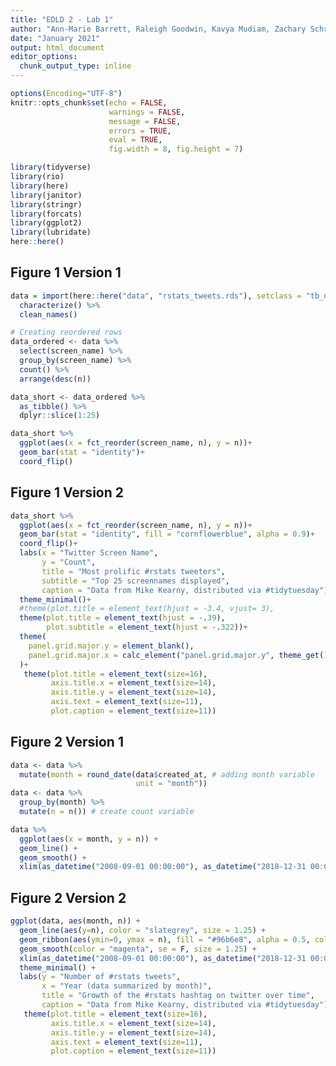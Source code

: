 ```yaml
---
title: "EDLD 2 - Lab 1"
author: "Ann-Marie Barrett, Raleigh Goodwin, Kavya Mudiam, Zachary Schroeder,  Vinita Vader"
date: "January 2021"
output: html_document
editor_options: 
  chunk_output_type: inline
---
```

```r
options(Encoding="UTF-8")
knitr::opts_chunk$set(echo = FALSE,
                      warnings = FALSE,
                      message = FALSE,
                      errors = TRUE,
                      eval = TRUE,
                      fig.width = 8, fig.height = 7)

library(tidyverse)
library(rio)
library(here)
library(janitor)
library(stringr)
library(forcats)
library(ggplot2)
library(lubridate)
here::here()
```

## Figure 1 Version 1

```r
data = import(here::here("data", "rstats_tweets.rds"), setclass = "tb_df") %>% 
  characterize() %>% 
  clean_names()
```

```r
# Creating reordered rows
data_ordered <- data %>% 
  select(screen_name) %>%
  group_by(screen_name) %>% 
  count() %>% 
  arrange(desc(n)) 

data_short <- data_ordered %>% 
  as_tibble() %>% 
  dplyr::slice(1:25)

data_short %>% 
  ggplot(aes(x = fct_reorder(screen_name, n), y = n))+
  geom_bar(stat = "identity")+
  coord_flip()


```

## Figure 1 Version 2

```r

data_short %>% 
  ggplot(aes(x = fct_reorder(screen_name, n), y = n))+
  geom_bar(stat = "identity", fill = "cornflowerblue", alpha = 0.9)+
  coord_flip()+
  labs(x = "Twitter Screen Name",
       y = "Count",
       title = "Most prolific #rstats tweeters",
       subtitle = "Top 25 screennames displayed",
       caption = "Data from Mike Kearny, distributed via #tidytuesday") +
  theme_minimal()+
  #theme(plot.title = element_text(hjust = -3.4, vjust= 3),                               plot.subtitle = element_text(hjust = -2.2))+
  theme(plot.title = element_text(hjust = -.39),
        plot.subtitle = element_text(hjust = -.322))+
  theme(
    panel.grid.major.y = element_blank(),
    panel.grid.major.x = calc_element("panel.grid.major.y", theme_get())
  )+ 
   theme(plot.title = element_text(size=16),
         axis.title.x = element_text(size=14),
         axis.title.y = element_text(size=14),
         axis.text = element_text(size=11),
         plot.caption = element_text(size=11))
```


## Figure 2 Version 1

```r

data <- data %>%
  mutate(month = round_date(data$created_at, # adding month variable
                            unit = "month"))
data <- data %>% 
  group_by(month) %>% 
  mutate(n = n()) # create count variable

data %>% 
  ggplot(aes(x = month, y = n)) +
  geom_line() +
  geom_smooth() +
  xlim(as_datetime("2008-09-01 00:00:00"), as_datetime("2018-12-31 00:00:00"))

```


## Figure 2 Version 2

```r
 
ggplot(data, aes(month, n)) +
  geom_line(aes(y=n), color = "slategrey", size = 1.25) +
  geom_ribbon(aes(ymin=0, ymax = n), fill = "#96b6e8", alpha = 0.5, color = "slategrey") +
  geom_smooth(color = "magenta", se = F, size = 1.25) +
  xlim(as_datetime("2008-09-01 00:00:00"), as_datetime("2018-12-31 00:00:00"))+
  theme_minimal() +
  labs(y = "Number of #rstats tweets",
       x = "Year (data summarized by month)",
       title = "Growth of the #rstats hashtag on twitter over time",
       caption = "Data from Mike Kearny, distributed via #tidytuesday") + 
   theme(plot.title = element_text(size=16),
         axis.title.x = element_text(size=14),
         axis.title.y = element_text(size=14),
         axis.text = element_text(size=11),
         plot.caption = element_text(size=11))

```



